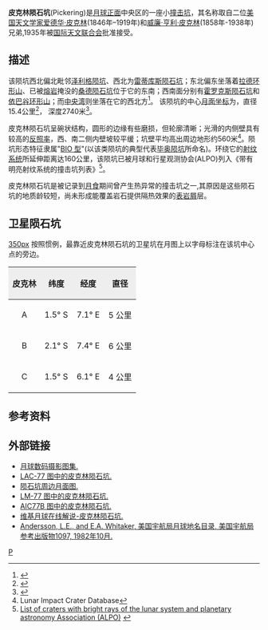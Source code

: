 {{lunar crater data|
 image=Pickering crater 4097 h1.jpg|260px|
 caption=月球轨道器4号拍摄的图像|
 latitude=2.88|
 N_or_S=S|
 longitude=6.99|
 E_or_W=E|
 diameter=15.4公里|
 depth=2.74公里|
 colong=353|
 eponym=[[爱德华·皮克林|爱德华·皮克林]]<br />[[威廉·亨利·皮克林|威廉·亨利·皮克林]]}}
'''皮克林陨石坑'''(Pickering)是[[月球正面|月球正面]]中央区的一座小[[撞击坑|撞击坑]]，其名称取自二位[[美国|美国]][[天文学家|天文学家]][[爱德华·皮克林|爱德华·皮克林]](1846年–1919年)和[[威廉·亨利·皮克林|威廉·亨利·皮克林]](1858年-1938年)兄弟,1935年被[[国际天文联合会|国际天文联合会]]批准接受。

==描述==
该陨坑西北偏北毗邻[[泽利格陨坑|泽利格陨坑]]、西北为[[雷蒂库斯陨石坑|雷蒂库斯陨石坑]]；东北偏东坐落着[[拉德环形山|拉德环形山]]、已被[[熔岩|熔岩]]掩没的[[桑德陨石坑|桑德陨石坑]]位于它的东南；西南面分别有[[霍罗克斯陨石坑|霍罗克斯陨石坑]]和[[依巴谷环形山|依巴谷环形山]]；而[[中央湾|中央湾]]则坐落在它的西北方<ref>{{Cite web |url=http://planetarynames.wr.usgs.gov/images/Lunar/lac_77_lo.pdf |title=Pickering Crater on LAC-77 map |accessdate=2016-06-11 |archive-date=2013-02-20 |archive-url=https://web.archive.org/web/20130220184842/http://planetarynames.wr.usgs.gov/images/Lunar/lac_77_lo.pdf |dead-url=no }}</ref>。
该陨坑的中心[[月面坐标|月面坐标]]为{{Coord|2.88|S|6.99|E|globe:Moon|nogoogle=1|noosm=1}}，直径15.4公里<ref name="IAU">{{Cite web |url=http://planetarynames.wr.usgs.gov/Feature/4722 |title=Directory of the International Astronomical Union |accessdate=2016-06-11 |archive-date=2017-06-29 |archive-url=https://web.archive.org/web/20170629093337/https://planetarynames.wr.usgs.gov/Feature/4722 |dead-url=no }}</ref>，
深度2740米<ref>{{Cite web |url=http://fisherka.csolutionshosting.net/astronote/plan/craterdepth/html/CraterDepthFeatureNameWestfall.html |title=John E. Westfall's Atlas of the Lunar Terminator, Cambridge Univ. Press (2000) |accessdate=2016-06-11 |archive-date=2014-12-18 |archive-url=https://archive.today/20141218234310/http://fisherka.csolutionshosting.net/astronote/plan/craterdepth/html/CraterDepthFeatureNameWestfall.html |dead-url=yes }}</ref>。

皮克林陨石坑呈碗状结构，圆形的边缘有些磨损，但轮廓清晰；光滑的内侧壁具有较高的[[反照率|反照率]]，西、南二侧内壁坡较平缓；坑壁平均高出周边地形约560米<ref name=LICD>Lunar Impact Crater Database</ref>。陨坑形态特征隶属"[[月球陨石坑#陨石坑分类|BIO 型]]"(以该类陨坑的典型代表[[毕奥陨坑|毕奥陨坑]]所命名)。环绕它的[[射纹系统|射纹系统]]所延伸距离达160公里，该陨坑已被月球和行星观测协会(ALPO)列入《带有明亮射纹系统的撞击坑列表》<ref>[http://www.zone-vx.com/alpo-rays-table.pdf List of craters with bright rays of the lunar system and planetary astronomy Association (ALPO)] {{webarchive|url=https://web.archive.org/web/20160304213831/http://www.zone-vx.com/alpo-rays-table.pdf |date=2016-03-04 }}</ref>。

皮克林陨石坑是被记录到[[月食|月食]]期间曾产生热异常的撞击坑之一,其原因是这些陨石坑的地质龄较短，尚未形成能覆盖岩石提供隔热效果的[[表岩屑|表岩屑]]层。

==卫星陨石坑==
[[image:Pickering_lunar_crater_map.jpg|350px]]
按照惯例，最靠近皮克林陨石坑的卫星坑在月图上以字母标注在该坑中心点的旁边。

{| class="wikitable"
!width="25%" style="background:#eeeeee;" |皮克林 
!width="25%" style="background:#eeeeee;" |纬度
!width="25%" style="background:#eeeeee;" |经度
!width="25%" style="background:#eeeeee;" |直径
|-
|align="center"|A
|align="center"|1.5° S
|align="center"|7.1° E
|align="center"|5 公里
|-
|align="center"|B
|align="center"|2.1° S
|align="center"|7.4° E
|align="center"|6 公里
|-
|align="center"|C
|align="center"|1.5° S
|align="center"|6.1° E
|align="center"|4 公里
|}{{clear}}
==参考资料==
{{Reflist}}

==外部链接==
*[http://www.lpi.usra.edu/resources/lunar_orbiter/bin/srch_nam.shtml?Pickering%7C0 月球数码摄影图集.] {{Wayback|url=http://www.lpi.usra.edu/resources/lunar_orbiter/bin/srch_nam.shtml?Pickering%7C0 |date=20160304090935 }}
*[http://www.lpi.usra.edu/resources/mapcatalog/LAC/lac77/ LAC-77 图中的皮克林陨石坑.] {{Wayback|url=http://www.lpi.usra.edu/resources/mapcatalog/LAC/lac77/ |date=20160304082656 }}
*[http://www.lpi.usra.edu/resources/mapcatalog/usgs/I566/ 陨石坑周边月面图.] {{Wayback|url=http://www.lpi.usra.edu/resources/mapcatalog/usgs/I566/ |date=20160304065102 }}
*[http://www.lpi.usra.edu/resources/mapcatalog/LM/lm77/ LM-77 图中的皮克林陨石坑.] {{Wayback|url=http://www.lpi.usra.edu/resources/mapcatalog/LM/lm77/ |date=20160304064834 }}
*[http://www.lpi.usra.edu/resources/mapcatalog/AIC/AIC77B/ AIC77B 图中的皮克林陨石坑.] {{Wayback|url=http://www.lpi.usra.edu/resources/mapcatalog/AIC/AIC77B/ |date=20160429092428 }}
*[http://the-moon.wikispaces.com/Pickering 维基月球在线解说-皮克林陨石坑.] {{Wayback|url=http://the-moon.wikispaces.com/Pickering |date=20180530151401 }}
*[http://planet4589.org/astro/lunar/RP-1097.pdf Andersson, L.E., and E.A. Whitaker, 美国宇航局月球地名目录, 美国宇航局参考出版物1097, 1982年10月.] {{Wayback|url=http://planet4589.org/astro/lunar/RP-1097.pdf |date=20141006125838 }}

[[Category:月球环形山|P]]